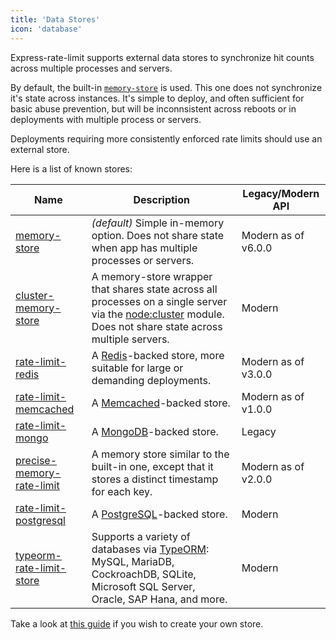 ```yaml
---
title: 'Data Stores'
icon: 'database'
---
```


Express-rate-limit supports external data stores to synchronize hit counts
across multiple processes and servers.

By default, the built-in
[`memory-store`](https://github.com/express-rate-limit/express-rate-limit/blob/main/source/memory-store.ts)
is used. This one does not synchronize it's state across instances. It's simple
to deploy, and often sufficient for basic abuse prevention, but will be
inconnsistent across reboots or in deployments with multiple process or servers.

Deployments requiring more consistently enforced rate limits should use an
external store.

Here is a list of known stores:

| Name                                                                                                      | Description                                                                                                                                                                                        | Legacy/Modern API   |
| --------------------------------------------------------------------------------------------------------- | -------------------------------------------------------------------------------------------------------------------------------------------------------------------------------------------------- | ------------------- |
| [memory-store](https://github.com/express-rate-limit/express-rate-limit/blob/main/source/memory-store.ts) | _(default)_ Simple in-memory option. Does not share state when app has multiple processes or servers.                                                                                              | Modern as of v6.0.0 |
| [cluster-memory-store](https://npm.im/@express-rate-limit/cluster-memory-store)                           | A memory-store wrapper that shares state across all processes on a single server via the [node:cluster](https://nodejs.org/api/cluster.html) module. Does not share state across multiple servers. | Modern              |
| [rate-limit-redis](https://npm.im/rate-limit-redis)                                                       | A [Redis](http://redis.io/)-backed store, more suitable for large or demanding deployments.                                                                                                        | Modern as of v3.0.0 |
| [rate-limit-memcached](https://npmjs.org/package/rate-limit-memcached)                                    | A [Memcached](https://memcached.org/)-backed store.                                                                                                                                                | Modern as of v1.0.0 |
| [rate-limit-mongo](https://www.npm.im/rate-limit-mongo)                                                   | A [MongoDB](https://www.mongodb.com/)-backed store.                                                                                                                                                | Legacy              |
| [precise-memory-rate-limit](https://www.npm.im/precise-memory-rate-limit)                                 | A memory store similar to the built-in one, except that it stores a distinct timestamp for each key.                                                                                               | Modern as of v2.0.0 |
| [rate-limit-postgresql](https://www.npm.im/@acpr/rate-limit-postgresql)                                   | A [PostgreSQL](https://www.postgresql.org/)-backed store.                                                                                                                                          | Modern              |
| [typeorm-rate-limit-store](https://www.npmjs.com/package/typeorm-rate-limit-store)                        | Supports a variety of databases via [TypeORM](https://typeorm.io/): MySQL, MariaDB, CockroachDB, SQLite, Microsoft SQL Server, Oracle, SAP Hana, and more.                                         | Modern              |

Take a look at [this guide](/guides/creating-a-store) if you wish to create your
own store.
